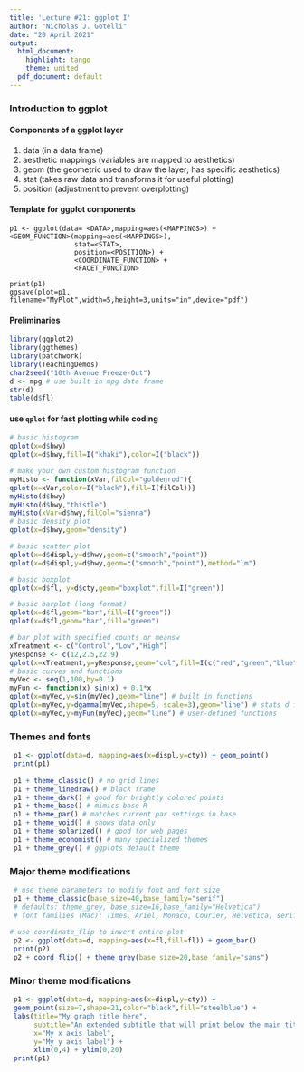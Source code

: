 ```yaml
---
title: 'Lecture #21: ggplot I'
author: "Nicholas J. Gotelli"
date: "20 April 2021"
output:
  html_document:
    highlight: tango
    theme: united
  pdf_document: default
---
```

### Introduction to ggplot

#### Components of a ggplot layer
1. data (in a data frame)
2. aesthetic mappings (variables are mapped to aesthetics)
3. geom (the geometric used to draw the layer; has specific aesthetics)
4. stat (takes raw data and transforms it for useful plotting)
5. position (adjustment to prevent overplotting)

#### Template for ggplot components
```
p1 <- ggplot(data= <DATA>,mapping=aes(<MAPPINGS>) + 
<GEOM_FUNCTION>(mapping=aes(<MAPPINGS>),
                stat=<STAT>,
                position=<POSITION>) +
                <COORDINATE_FUNCTION> +
                <FACET_FUNCTION>

print(p1)
ggsave(plot=p1, filename="MyPlot",width=5,height=3,units="in",device="pdf")
```

#### Preliminaries
```r
library(ggplot2)
library(ggthemes)
library(patchwork)
library(TeachingDemos)
char2seed("10th Avenue Freeze-Out")
d <- mpg # use built in mpg data frame
str(d)
table(d$fl)

```

#### use `qplot` for fast plotting while coding

```r
# basic histogram
qplot(x=d$hwy)
qplot(x=d$hwy,fill=I("khaki"),color=I("black"))

# make your own custom histogram function
myHisto <- function(xVar,filCol="goldenrod"){
qplot(x=xVar,color=I("black"),fill=I(filCol))}
myHisto(d$hwy)
myHisto(d$hwy,"thistle")
myHisto(xVar=d$hwy,filCol="sienna")
# basic density plot
qplot(x=d$hwy,geom="density")

# basic scatter plot
qplot(x=d$displ,y=d$hwy,geom=c("smooth","point"))
qplot(x=d$displ,y=d$hwy,geom=c("smooth","point"),method="lm")

# basic boxplot
qplot(x=d$fl, y=d$cty,geom="boxplot",fill=I("green"))       

# basic barplot (long format)
qplot(x=d$fl,geom="bar",fill=I("green"))
qplot(x=d$fl,geom="bar",fill="green")

# bar plot with specified counts or meansw
xTreatment <- c("Control","Low","High")
yResponse <- c(12,2.5,22.9)
qplot(x=xTreatment,y=yResponse,geom="col",fill=I(c("red","green","blue")))
# basic curves and functions
myVec <- seq(1,100,by=0.1)
myFun <- function(x) sin(x) + 0.1*x
qplot(x=myVec,y=sin(myVec),geom="line") # built in functions
qplot(x=myVec,y=dgamma(myVec,shape=5, scale=3),geom="line") # stats d functions
qplot(x=myVec,y=myFun(myVec),geom="line") # user-defined functions

```

### Themes and fonts

```r
 p1 <- ggplot(data=d, mapping=aes(x=displ,y=cty)) + geom_point()
 print(p1)
 
 p1 + theme_classic() # no grid lines
 p1 + theme_linedraw() # black frame
 p1 + theme_dark() # good for brightly colored points
 p1 + theme_base() # mimics base R
 p1 + theme_par() # matches current par settings in base
 p1 + theme_void() # shows data only
 p1 + theme_solarized() # good for web pages
 p1 + theme_economist() # many specialized themes
 p1 + theme_grey() # ggplots default theme
``` 

### Major theme modifications 

```r
 # use theme parameters to modify font and font size
 p1 + theme_classic(base_size=40,base_family="serif")
 # defaults: theme_grey, base_size=16,base_family="Helvetica")
 # font families (Mac): Times, Ariel, Monaco, Courier, Helvetica, serif,sans
 
# use coordinate_flip to invert entire plot
 p2 <- ggplot(data=d, mapping=aes(x=fl,fill=fl)) + geom_bar()
 print(p2)
 p2 + coord_flip() + theme_grey(base_size=20,base_family="sans")
```

### Minor theme modifications
```r

 p1 <- ggplot(data=d, mapping=aes(x=displ,y=cty)) + 
 geom_point(size=7,shape=21,color="black",fill="steelblue") +
 labs(title="My graph title here",
      subtitle="An extended subtitle that will print below the main title",
      x="My x axis label",
      y="My y axis label") +
      xlim(0,4) + ylim(0,20)
 print(p1)
 
```

